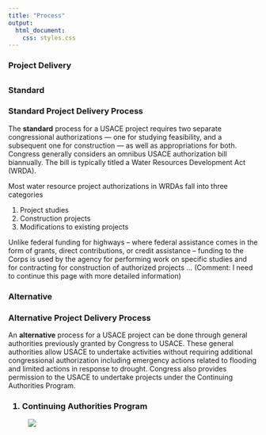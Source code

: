 ```yaml
---
title: "Process"
output:
  html_document:
    css: styles.css
---
```

<html>
	<head>
		<meta name="viewport" content="width=device-width, initial-scale=1.0">
		<meta charset="utf-8" />
		<link rel="stylesheet" type="text/css" href="css/style.css" />
		<title>Project Delivery</title>
	</head>
<body>
<h3><strong>Project Delivery</strong></h3>
<html>

##  {.tabset}

### Standard {.tabset}


<html>
	<head>
		<meta name="viewport" content="width=device-width, initial-scale=1.0">
		<meta charset="utf-8" />
		<link rel="stylesheet" type="text/css" href="css/style.css" />
		<title>Standard Project Delivery Process</title>
	</head>
<body>
<h3>Standard Project Delivery Process</h3>

<p>The <strong>standard</strong> process for a USACE project requires two separate congressional authorizations — one for studying feasibility, and a subsequent one for construction — as well as appropriations for both. Congress generally considers an omnibus USACE authorization bill biannually. The bill is typically titled a Water Resources Development Act (WRDA). </p>

<p>Most water resource project authorizations in WRDAs fall into three categories</p>

<ol>
	<li>Project studies</li>
	<li>Construction projects</li>
	<li>Modifications to existing projects</li>
</ol>

<p>Unlike federal funding for highways – where federal assistance comes in the form of grants, direct contributions, or credit assistance – funding to the Corps is used by the agency for performing work on specific studies and for contracting for construction of authorized projects … (Comment: I need to continue this page with more detailed information)</p>

</body>
</html>



### Alternative


<html>
	<head>
		<meta name="viewport" content="width=device-width, initial-scale=1.0">
		<meta charset="utf-8" />
		<link rel="stylesheet" type="text/css" href="css/style.css" />
		<title>Alternative Project Delivery Process</title>
	</head>
<body>
<h3>Alternative Project Delivery Process</h3>

<p>An <strong>alternative</strong> process for a USACE project can be done through general authorities previously granted by Congress to USACE. These general authorities allow USACE to undertake activities without requiring additional congressional authorization including emergency actions related to flooding and limited actions in response to drought. Congress also provides permission to the USACE to undertake projects under the Continuing Authorities Program. </p>

<h3>1. Continuing Authorities Program</h3>

<figure><img src="CAP.pdf"/></figure>

</body>
</html>

